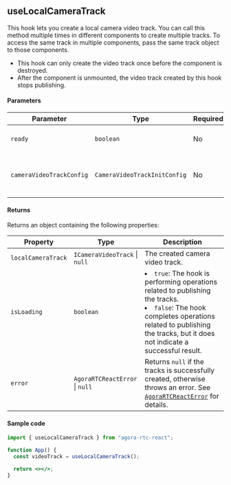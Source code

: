 ## useLocalCameraTrack

This hook lets you create a local camera video track. You can call this method multiple times in different components to create multiple tracks. To access the same track in multiple components, pass the same track object to those components.

- This hook can only create the video track once before the component is destroyed.
- After the component is unmounted, the video track created by this hook stops publishing.

#### Parameters

| Parameter                | Type                         | Required | Description                                                                                                                                                                                       |
| ------------------------ | ---------------------------- | -------- | ------------------------------------------------------------------------------------------------------------------------------------------------------------------------------------------------- |
| `ready`                  | `boolean`                    | No       | Whether it is ready to create the track. The default value is `true`.                                                                                                                             |
| `cameraVideoTrackConfig` | `CameraVideoTrackInitConfig` | No       | Configurations for initializing the camera video track. See [`CameraVideoTrackInitConfig`](https://api-ref.agora.io/en/video-sdk/web/4.x/interfaces/cameravideotrackinitconfig.html) for details. |

#### Returns

Returns an object containing the following properties:

| Property           | Type                                       | Description                                                                                                                                                                                                         |
| ------------------ | ------------------------------------------ | ------------------------------------------------------------------------------------------------------------------------------------------------------------------------------------------------------------------- |
| `localCameraTrack` | `ICameraVideoTrack` &VerticalLine; `null`  | The created camera video track.                                                                                                                                                                                     |
| `isLoading`        | `boolean`                                  | <li>`true`: The hook is performing operations related to publishing the tracks.</li><li>`false`: The hook completes operations related to publishing the tracks, but it does not indicate a successful result.</li> |
| `error`            | `AgoraRTCReactError` &VerticalLine; `null` | Returns `null` if the tracks is successfully created, otherwise throws an error. See [`AgoraRTCReactError`](https://api-ref.agora.io/en/video-sdk/reactjs/2.x/classes/AgoraRTCReactError.html) for details.         |

#### Sample code

```jsx
import { useLocalCameraTrack } from "agora-rtc-react";

function App() {
  const videoTrack = useLocalCameraTrack();

  return <></>;
}
```
